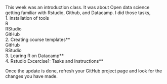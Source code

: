
This week was an introduction class. It was about Open data science getting familiar with Rstudio, Github, and Datacamp. I did those tasks,   
1. installation of tools  
   R  
   RStudio  
   GitHub  
 2. Creating course templates**  
  GitHub  
  RStudio  
3. Learing R on Datacamp**  
4. Rstudio Excercise1: Tasks and Instructions**  


 Once the update is done, refresh your GitHub project page and look for the changes you have made.  




